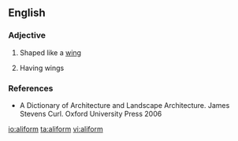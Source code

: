 ==English==

===Adjective===
{{en-adj}}

# Shaped like a [[wing]]
# {{context|of a building}} Having wings

===References===
* A Dictionary of Architecture and Landscape Architecture. James Stevens Curl. Oxford University Press 2006

[[io:aliform]]
[[ta:aliform]]
[[vi:aliform]]